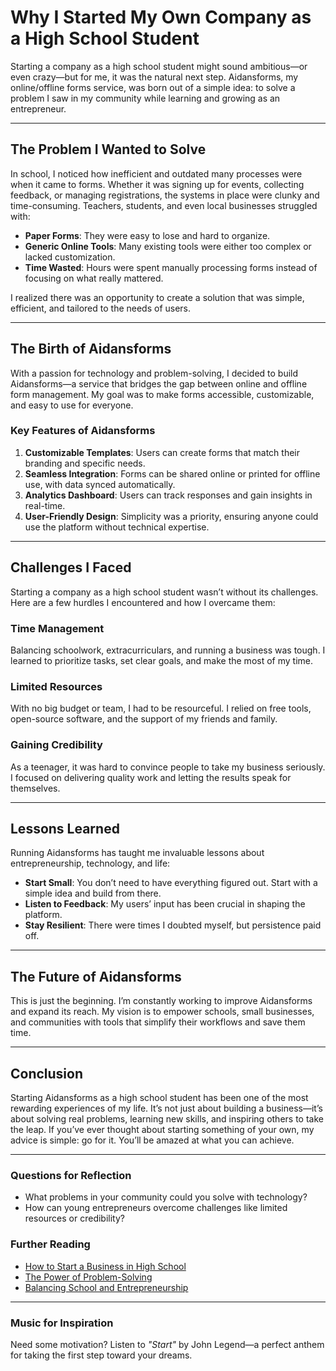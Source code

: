 <Cover
  src="https://cdn.cosmos.so/49d072eb-e125-41b9-b13f-85bede30940c?format=jpeg"
  alt="Image from the movie Alien - from cosmos.com"
  caption="cosmos.com"
/>

# Why I Started My Own Company as a High School Student

Starting a company as a high school student might sound ambitious—or even crazy—but for me, it was the natural next step. Aidansforms, my online/offline forms service, was born out of a simple idea: to solve a problem I saw in my community while learning and growing as an entrepreneur.

---

## The Problem I Wanted to Solve

In school, I noticed how inefficient and outdated many processes were when it came to forms. Whether it was signing up for events, collecting feedback, or managing registrations, the systems in place were clunky and time-consuming. Teachers, students, and even local businesses struggled with:

- **Paper Forms**: They were easy to lose and hard to organize.
- **Generic Online Tools**: Many existing tools were either too complex or lacked customization.
- **Time Wasted**: Hours were spent manually processing forms instead of focusing on what really mattered.

I realized there was an opportunity to create a solution that was simple, efficient, and tailored to the needs of users.

---

## The Birth of Aidansforms

With a passion for technology and problem-solving, I decided to build Aidansforms—a service that bridges the gap between online and offline form management. My goal was to make forms accessible, customizable, and easy to use for everyone.

### Key Features of Aidansforms

1. **Customizable Templates**: Users can create forms that match their branding and specific needs.
2. **Seamless Integration**: Forms can be shared online or printed for offline use, with data synced automatically.
3. **Analytics Dashboard**: Users can track responses and gain insights in real-time.
4. **User-Friendly Design**: Simplicity was a priority, ensuring anyone could use the platform without technical expertise.

---

## Challenges I Faced

Starting a company as a high school student wasn’t without its challenges. Here are a few hurdles I encountered and how I overcame them:

### Time Management

Balancing schoolwork, extracurriculars, and running a business was tough. I learned to prioritize tasks, set clear goals, and make the most of my time.

### Limited Resources

With no big budget or team, I had to be resourceful. I relied on free tools, open-source software, and the support of my friends and family.

### Gaining Credibility

As a teenager, it was hard to convince people to take my business seriously. I focused on delivering quality work and letting the results speak for themselves.

---

## Lessons Learned

Running Aidansforms has taught me invaluable lessons about entrepreneurship, technology, and life:

- **Start Small**: You don’t need to have everything figured out. Start with a simple idea and build from there.
- **Listen to Feedback**: My users’ input has been crucial in shaping the platform.
- **Stay Resilient**: There were times I doubted myself, but persistence paid off.

---

## The Future of Aidansforms

This is just the beginning. I’m constantly working to improve Aidansforms and expand its reach. My vision is to empower schools, small businesses, and communities with tools that simplify their workflows and save them time.

---

## Conclusion

Starting Aidansforms as a high school student has been one of the most rewarding experiences of my life. It’s not just about building a business—it’s about solving real problems, learning new skills, and inspiring others to take the leap. If you’ve ever thought about starting something of your own, my advice is simple: go for it. You’ll be amazed at what you can achieve.

---

### Questions for Reflection

- What problems in your community could you solve with technology?
- How can young entrepreneurs overcome challenges like limited resources or credibility?

### Further Reading

- [How to Start a Business in High School](https://example.com/start-business-high-school)
- [The Power of Problem-Solving](https://example.com/problem-solving)
- [Balancing School and Entrepreneurship](https://example.com/school-entrepreneurship)

---

### Music for Inspiration

Need some motivation? Listen to _"Start"_ by John Legend—a perfect anthem for taking the first step toward your dreams.